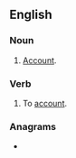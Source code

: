 ==English==

===Noun===
{{en-noun}}

# {{lb|en|archaic}} [[account|Account]].

===Verb===
{{en-verb}}

# {{lb|en|archaic}} To [[account]].

===Anagrams===
* {{l|en|compact}}